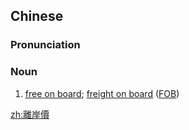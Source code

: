 {{also|离岸价}}
==Chinese==
{{zh-forms|s=离岸价|type=21}}

===Pronunciation===
{{zh-pron
|m=lí'ànjià
|c=lei4 ngon6 gaa3
|cat=n
}}

===Noun===
{{zh-noun}}

# [[free on board]]; [[freight on board]] ([[FOB]])

[[zh:離岸價]]